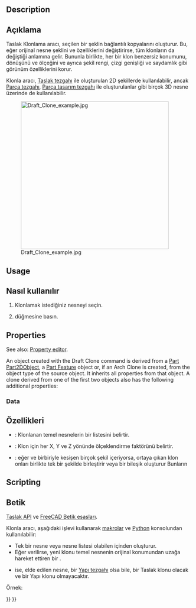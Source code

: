 <languages/>

{{Docnav
|[[Draft_Stretch|Stretch]]
|[[Draft_OrthoArray|OrthoArray]]
|[[Draft_Workbench|Draft]]
|IconL=Draft_Stretch.svg
|IconR=Draft_OrthoArray.svg
|IconC=Workbench_Draft.svg
}}

<div class="mw-translate-fuzzy">
{{GuiCommand/tr
|Name=Draft Clone
|Name/tr=Klonla
|MenuLocation=Taslak → Klonla
|Workbenches=[[Draft_Workbench/tr|Taslak]], [[Arch_Workbench/tr|Yapı]]
|Shortcut={{KEY|C}} {{KEY|L}}
|SeeAlso=[[Draft Move/tr|Taşı]], [[Draft Scale/tr|Ölçek]]
}}
</div>

==Description== 

<div class="mw-translate-fuzzy">
== Açıklama ==
Taslak Klonlama aracı, seçilen bir şeklin bağlantılı kopyalarını oluşturur. Bu, eğer orijinal nesne şeklini ve özelliklerini değiştirirse, tüm klonların da değiştiği anlamına gelir. Bununla birlikte, her bir klon benzersiz konumunu, dönüşünü ve ölçeğini ve ayrıca şekil rengi, çizgi genişliği ve saydamlık gibi görünüm özelliklerini korur.
</div>

<div class="mw-translate-fuzzy">
Klonla aracı, [[Draft Workbench/tr|Taslak tezgahı]] ile oluşturulan 2D şekillerde kullanılabilir, ancak [[Part Workbench/tr | Parça tezgahı]], [[PartDesign Workbench/tr|Parça tasarım tezgahı]] ile oluşturulanlar gibi birçok 3D nesne üzerinde de kullanılabilir.
</div>

[[Image:Draft_Clone_example.jpg|400px]]
<div class="mw-translate-fuzzy">
{{Caption|Klonla Orijinal nesnenin yanındadır}}
</div>

==Usage== 

<div class="mw-translate-fuzzy">
== Nasıl kullanılır == 
# Klonlamak istediğiniz nesneyi seçin. 
# {{Button|[[Image:Draft Clone.svg|16px]] [[Draft Clone/tr|Klonla]]}} düğmesine basın.
</div>

==Properties==

See also: [[Property_editor|Property editor]].

An object created with the Draft Clone command is derived from a [[Part_Part2DObject|Part Part2DObject]], a [[Part_Feature|Part Feature]] object or, if an Arch Clone is created, from the object type of the source object. It inherits all properties from that object. A clone derived from one of the first two objects also has the following additional properties:

===Data===

{{TitleProperty|Draft}}

<div class="mw-translate-fuzzy">
== Özellikleri ==
* {{PropertyData | Nesneler}}: Klonlanan temel nesnelerin bir listesini belirtir.
* {{PropertyData | Ölçek}}: Klon için her X, Y ve Z yönünde ölçeklendirme faktörünü belirtir.
* {{PropertyData | Fuse}}: eğer {{TRUE}} ve {{PropertyData | Nesneler}} birbiriyle kesişen birçok şekil içeriyorsa, ortaya çıkan klon onları birlikte tek bir şekilde birleştirir veya bir bileşik oluşturur Bunların {{Version/tr | 0.17}}
</div>

==Scripting==

<div class="mw-translate-fuzzy">
== Betik ==
{{Emphasis|Ayrıca bkz.:}} [[Draft API/tr|Taslak API]] ve [[FreeCAD Scripting Basics/tr|FreeCAD Betik esasları]].
</div>

<div class="mw-translate-fuzzy">
Klonla aracı, aşağıdaki işlevi kullanarak [[macros/tr|makrolar]] ve [[Python/tr|Python]] konsolundan kullanılabilir:
</div>

{{Code|code=
cloned_object = make_clone(obj, delta=None, forcedraft=False)
}}

<div class="mw-translate-fuzzy">
* Tek bir nesne veya nesne listesi olabilen {{incode|obj}} içinden {{incode|cloned_object}} oluşturur.
* Eğer verilirse, {{incode|delta}} yeni klonu temel nesnenin orijinal konumundan uzağa hareket ettiren bir {{incode|FreeCAD.Vector}}.
* {{incode|forcedraft}} {{incode|True}} ise, elde edilen nesne, {{incode|obj}} bir [[Arch Workbench/tr|Yapı tezgahı]] olsa bile, bir Taslak klonu olacak ve bir Yapı klonu olmayacaktır.
</div>

Örnek:

{{Code|code=
import FreeCAD as App
import Draft

doc = App.newDocument()

place = App.Placement(App.Vector(1000, 0, 0), App.Rotation())
polygon1 = Draft.make_polygon(3, 750)
polygon2 = Draft.make_polygon(5, 750, placement=place)

vector = App.Vector(2600, 500, 0)
cloned_object = Draft.clone([polygon1, polygon2], delta=vector)

cloned_object.Fuse = True

doc.recompute()
}}


<div class="mw-translate-fuzzy">
{{Draft Tools navi/tr}}
{{Userdocnavi/tr}}
</div>

{{Draft Tools navi{{#translation:}}}}
{{Userdocnavi{{#translation:}}}}